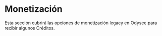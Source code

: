 # Monetización

Esta sección cubrirá las opciones de monetización legacy en Odysee para recibir algunos Créditos.

<CategoryCards/>
